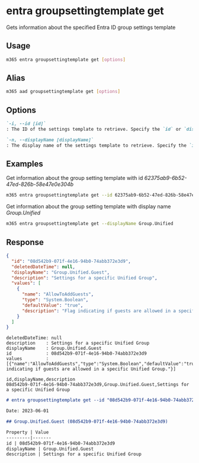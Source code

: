 
# entra groupsettingtemplate get

Gets information about the specified Entra ID group settings template

## Usage

```sh
m365 entra groupsettingtemplate get [options]
```

## Alias

```sh
m365 aad groupsettingtemplate get [options]
```

## Options

```md definition-list
`-i, --id [id]`
: The ID of the settings template to retrieve. Specify the `id` or `displayName` but not both

`-n, --displayName [displayName]`
: The display name of the settings template to retrieve. Specify the `id` or `displayName` but not both
```

<Global />

## Examples

Get information about the group setting template with id _62375ab9-6b52-47ed-826b-58e47e0e304b_

```sh
m365 entra groupsettingtemplate get --id 62375ab9-6b52-47ed-826b-58e47e0e304b
```

Get information about the group setting template with display name _Group.Unified_

```sh
m365 entra groupsettingtemplate get --displayName Group.Unified
```

## Response

<Tabs>
  <TabItem value="JSON">

  ```json
  {
    "id": "08d542b9-071f-4e16-94b0-74abb372e3d9",
    "deletedDateTime": null,
    "displayName": "Group.Unified.Guest",
    "description": "Settings for a specific Unified Group",
    "values": [
      {
        "name": "AllowToAddGuests",
        "type": "System.Boolean",
        "defaultValue": "true",
        "description": "Flag indicating if guests are allowed in a specific Unified Group."
      }
    ]
  }
  ```

  </TabItem>
  <TabItem value="Text">

  ```text
  deletedDateTime: null
  description    : Settings for a specific Unified Group
  displayName    : Group.Unified.Guest
  id             : 08d542b9-071f-4e16-94b0-74abb372e3d9
  values         : [{"name":"AllowToAddGuests","type":"System.Boolean","defaultValue":"true","description":"Flag indicating if guests are allowed in a specific Unified Group."}]
  ```

  </TabItem>
  <TabItem value="CSV">

  ```csv
  id,displayName,description
  08d542b9-071f-4e16-94b0-74abb372e3d9,Group.Unified.Guest,Settings for a specific Unified Group
  ```

  </TabItem>
  <TabItem value="Markdown">

  ```md
  # entra groupsettingtemplate get --id "08d542b9-071f-4e16-94b0-74abb372e3d9"

  Date: 2023-06-01

  ## Group.Unified.Guest (08d542b9-071f-4e16-94b0-74abb372e3d9)

  Property | Value
  ---------|-------
  id | 08d542b9-071f-4e16-94b0-74abb372e3d9
  displayName | Group.Unified.Guest
  description | Settings for a specific Unified Group
  ```

  </TabItem>
</Tabs>